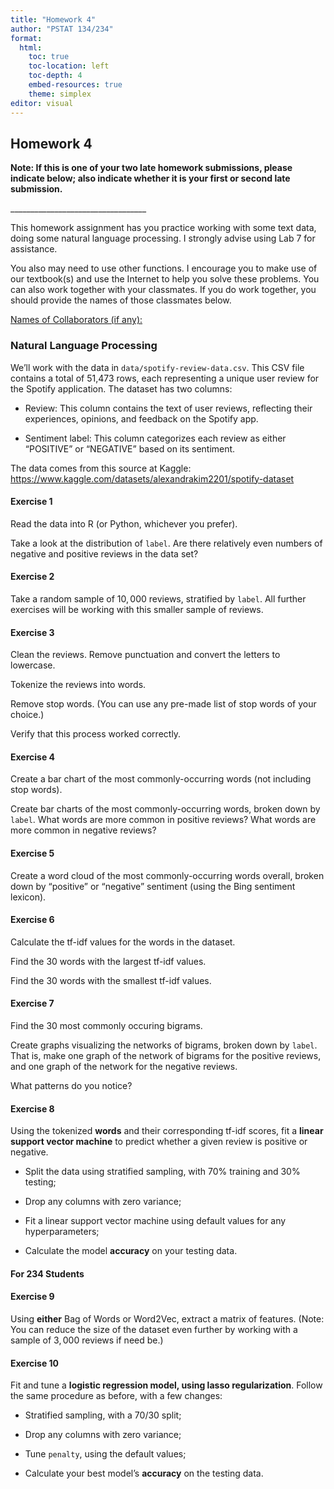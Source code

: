 ```yaml
---
title: "Homework 4"
author: "PSTAT 134/234"
format:
  html:
    toc: true
    toc-location: left
    toc-depth: 4
    embed-resources: true
    theme: simplex
editor: visual
---
```


## Homework 4

**Note: If this is one of your two late homework submissions, please indicate below; also indicate whether it is your first or second late submission.**

\_\_\_\_\_\_\_\_\_\_\_\_\_\_\_\_\_\_\_\_\_\_\_\_\_\_\_\_\_\_\_\_\_\_

This homework assignment has you practice working with some text data, doing some natural language processing. I strongly advise using Lab 7 for assistance.

You also may need to use other functions. I encourage you to make use of our textbook(s) and use the Internet to help you solve these problems. You can also work together with your classmates. If you do work together, you should provide the names of those classmates below.

[Names of Collaborators (if any):]{.underline}

### Natural Language Processing

We'll work with the data in `data/spotify-review-data.csv`. This CSV file contains a total of 51,473 rows, each representing a unique user review for the Spotify application. The dataset has two columns:

-   Review: This column contains the text of user reviews, reflecting their experiences, opinions, and feedback on the Spotify app.

-   Sentiment label: This column categorizes each review as either "POSITIVE" or "NEGATIVE" based on its sentiment.

The data comes from this source at Kaggle: <https://www.kaggle.com/datasets/alexandrakim2201/spotify-dataset>

#### Exercise 1

Read the data into R (or Python, whichever you prefer).

Take a look at the distribution of `label`. Are there relatively even numbers of negative and positive reviews in the data set?

#### Exercise 2

Take a random sample of $10,000$ reviews, stratified by `label`. All further exercises will be working with this smaller sample of reviews.

#### Exercise 3

Clean the reviews. Remove punctuation and convert the letters to lowercase.

Tokenize the reviews into words.

Remove stop words. (You can use any pre-made list of stop words of your choice.)

Verify that this process worked correctly.

#### Exercise 4

Create a bar chart of the most commonly-occurring words (not including stop words).

Create bar charts of the most commonly-occurring words, broken down by `label`. What words are more common in positive reviews? What words are more common in negative reviews?

#### Exercise 5

Create a word cloud of the most commonly-occurring words overall, broken down by "positive" or "negative" sentiment (using the Bing sentiment lexicon).

#### Exercise 6

Calculate the tf-idf values for the words in the dataset.

Find the 30 words with the largest tf-idf values.

Find the 30 words with the smallest tf-idf values.

#### Exercise 7

Find the 30 most commonly occuring bigrams.

Create graphs visualizing the networks of bigrams, broken down by `label`. That is, make one graph of the network of bigrams for the positive reviews, and one graph of the network for the negative reviews.

What patterns do you notice?

#### Exercise 8

Using the tokenized **words** and their corresponding tf-idf scores, fit a **linear support vector machine** to predict whether a given review is positive or negative.

-   Split the data using stratified sampling, with 70% training and 30% testing;

-   Drop any columns with zero variance;

-   Fit a linear support vector machine using default values for any hyperparameters;

-   Calculate the model **accuracy** on your testing data.

#### For 234 Students

#### Exercise 9

Using **either** Bag of Words or Word2Vec, extract a matrix of features. (Note: You can reduce the size of the dataset even further by working with a sample of $3,000$ reviews if need be.)

#### Exercise 10

Fit and tune a **logistic regression model, using lasso regularization**. Follow the same procedure as before, with a few changes:

-   Stratified sampling, with a 70/30 split;

-   Drop any columns with zero variance;

-   Tune `penalty`, using the default values;

-   Calculate your best model's **accuracy** on the testing data.
